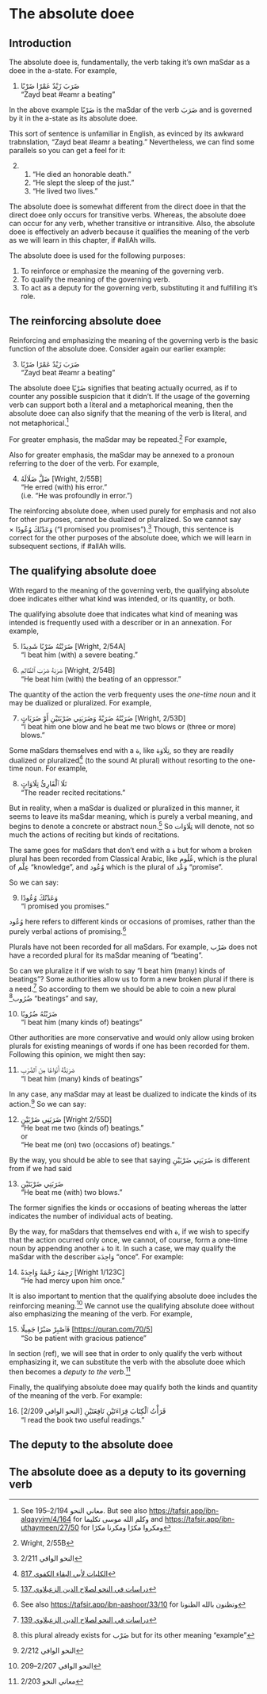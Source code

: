 # The absolute doee

## Introduction

The absolute doee is, fundamentally, the verb taking it's own
[maSdar]{.trn2}
as a doee in the a-state.
For example,

(@) [ضَرَبَ زَيْدٌ عَمْرًا ضَرْبًا]{.ar}  
    "Zayd beat [#eamr]{.trn2} a beating"

In the above example
[ضَرْبًا]{.ar}
is the 
[maSdar]{.trn2}
of the verb
[ضَرَبَ]{.ar}
and is governed by it in the a-state as its absolute doee.

This sort of sentence is unfamiliar in English,
as evinced by its awkward trabnslation,
"Zayd beat [#eamr]{.trn2} a beating."
Nevertheless, we can find some parallels so you can get a feel for it:

(@) 1. "He died an honorable death."
    2. "He slept the sleep of the just."
    3. "He lived two lives."

The absolute doee is somewhat different from the direct doee in that the direct doee only occurs for transitive verbs.
Whereas, the absolute doee can occur for any verb, whether transitive or intransitive.
Also, the absolute doee is effectively an adverb because it qualifies the meaning of the verb as we will learn in this chapter,
if [#allAh]{.trn2} wills.

The absolute doee is used for the following purposes:

1. To reinforce or emphasize the meaning of the governing verb.
2. To qualify the meaning of the governing verb.
3. To act as a deputy for the governing verb, substituting it and fulfilling it's role.

## The reinforcing absolute doee

Reinforcing and emphasizing the meaning of the governing verb is the basic function of the absolute doee.
Consider again our earlier example:

(@) [ضَرَبَ زَيْدٌ عَمْرًا ضَرْبًا]{.ar}  
    "Zayd beat [#eamr]{.trn2} a beating"

The absolute doee [ضَرْبًا]{.ar} signifies that beating actually ocurred,
as if to
counter any possible suspicion that it didn't.
If the usage of the governing verb can support both a literal and a metaphorical meaning, then
the absolute doee can also signify that the meaning of the verb is literal, and not metaphorical.^[See [معاني النحو]{.ar} 2/194--195. But see also <https://tafsir.app/ibn-alqayyim/4/164> for [وكلم الله موسى تكليما]{.ar} and <https://tafsir.app/ibn-uthaymeen/27/50> for [ومكروا مكرًا ومكرنا مكرًا]{.ar}]

For greater emphasis, the [maSdar]{.trn2} may be repeated.^[Wright, 2/55B]
For example,

<!--
(@) [إِذَا دُكَّتِ ٱلْأَرْضُ دَكًّا دَكَّا]{.ar}
is passive...
-->

Also for greater emphasis, the [maSdar]{.trn2} may be annexed to a pronoun referring to the doer of the verb.
For example,

(@) [ضَلَّ ضَلَالَهُ]{.ar}
    [[Wright, 2/55B]]{.ftsize}  
    "He erred (with) his error."  
    (i.e. "He was profoundly in error.")

The reinforcing absolute doee, when used purely for emphasis and not also for other purposes, cannot be dualized or pluralized.
So we cannot say $\times$\ [وَعَدْتُكَ وُعُودًا]{.ar} ("I promised you promises").^[[النحو الوافي]{.ar} 2/211]
Though, this sentence is correct for the other purposes of the absolute doee, which we will learn in subsequent sections,
if [#allAh]{.trn2} wills.

## The qualifying absolute doee

With regard to the meaning of the governing verb, the qualifying absolute doee indicates either what kind was intended, or its quantity, or both.

The qualifying absolute doee that indicates what kind of meaning was intended is frequently used with a describer or in an annexation.
For example,

(@) [ضَرَبْتُهُ ضَرْبًا شَدِيدًا]{.ar}
    [[Wright, 2/54A]]{.ftsize}  
    "I beat him (with) a severe beating."

(@) [ضَرَبَهُ ضَرْبَ ٱلظَّالِمِ]{.ar}
    [[Wright, 2/54B]]{.ftsize}  
    "He beat him (with) the beating of an oppressor."

The quantity of the action the verb frequenty uses the _one-time noun_ and it may be dualized or pluralized.
For example,

(@) [ضَرَبْتُهُ ضَرَبْةً وَضَرَبَنِي ضَرْبَتَيْنِ أَوْ ضَرَبَاتٍ]{.ar}
    [[Wright, 2/53D]]{.ftsize}  
    "I beat him one blow and he beat me two blows or (three or more) blows."

Some [maSdar]{.trn2}s themselves end with a [ة]{.ar}, like [تِلَاوَة]{.ar},
so they are readily dualized or pluralized^[[[الكليات لأبي البقاء الكفوي]{.ar} 817](https://shamela.ws/book/7037/803)]
(to the sound [At]{.trn} plural)
without resorting to the one-time noun.
For example,

(@) [تَلَا ٱلْقَارِئُ تِلَاوَاتٍ]{.ar}  
    "The reader recited recitations."

But in reality, when a [maSdar]{.trn2} is dualized or pluralized in this manner,
it seems to leave its [maSdar]{.trn2} meaning,
which is purely a verbal meaning,
and begins to denote a concrete or abstract noun.^[[[دراسات في النحو لصلاح الدين الزعبلاوي]{.ar} 137](https://shamela.ws/book/2120/137#p1)]
So [تِلَاوَات]{.ar} will denote, not so much the actions of reciting but kinds of recitations.

The same goes for [maSdar]{.trn2}s that don't end with a [ة]{.ar} but for whom a broken plural has been recorded from Classical Arabic,
like
[عُلُوم]{.ar}, which is the plural of [عِلْم]{.ar} "knowledge",
and [وُعُود]{.ar} which is the plural of [وَعْد]{.ar} "promise".

So we can say:

(@) [وَعَدْتُكَ وُعُودًا]{.ar}  
    "I promised you promises."

[وُعُود]{.ar} here refers to different kinds or occasions of promises, rather than the purely verbal actions of promising.^[See also <https://tafsir.app/ibn-aashoor/33/10> for [وتظنون بالله الظنونا]{.ar}]

Plurals have not been recorded for all [maSdar]{.trn2}s.
For example, [ضَرْب]{.ar} does not have a recorded plural for its [maSdar]{.trn2} meaning of "beating".

So can we pluralize it if we wish to say "I beat him (many) kinds of beatings"?
Some authorities allow us to form a new broken plural if there is a need.^[[[دراسات في النحو لصلاح الدين الزعبلاوي]{.ar} 139](https://shamela.ws/book/2120/139#p1)]
So according to them we should be able to 
coin a new plural
[ضُرُوب]{.ar}^[this plural already exists for [ضَرْب]{.ar} but for its other meaning "example"] "beatings"
and say,

(@) [ضَرَبْتُهُ ضُرُوبًا]{.ar}  
    "I beat him (many kinds of) beatings"

Other authorities are more conservative and would only allow using broken plurals for existing meanings of words if one has been recorded for them. Following this opinion, we might then say:

(@) [ضَرَبْتُهُ أَنْوَاعًا مِنَ ٱلضَّرْبِ]{.ar}  
    "I beat him (many) kinds of beatings"

In any case, any [maSdar]{.trn2} may at least be dualized to indicate the kinds of its action.^[[النحو الوافي]{.ar} 2/212]
So we can say:

(@) [ضَرَبَنِي ضَرْبَيْنِ]{.ar}
    [[Wright 2/55D]]{.ftsize}  
    "He beat me two (kinds of) beatings."  
    or  
    "He beat me (on) two (occasions of) beatings."

By the way, you should be able to see that saying
[ضَرَبَنِي ضَرْبَيْنِ]{.ar}
is different from if we had said

(@) [ضَرَبَنِي ضَرْبَتَيْنِ]{.ar}  
    "He beat me (with) two blows."

The former signifies the kinds or occasions of beating
whereas the latter indicates the number of individual acts of beating.

By the way, for [maSdar]{.trn2}s that themselves end with [ة]{.ar},
if we wish to specify that the action ocurred only once,
we cannot, of course, form a one-time noun by appending another [ة]{.ar} to it.
In such a case, we may qualify the [maSdar]{.trn2} with the describer [وَاحِدَة]{.ar} "once".
For example:

(@) [رَحِمَهُ رَحْمَةً وَاحِدَةً]{.ar}
    [[Wright 1/123C]]{.ftsize}  
    "He had mercy upon him once."

It is also important to mention that the qualifying absolute doee includes the reinforcing meaning.^[[النحو الوافي]{.ar} 2/207--209]
We cannot use the qualifying absolute doee without also emphasizing the meaning of the verb.
For example,

(@) [فَٱصْبِرْ صَبْرًا جَمِيلًا]{.ar}
    [[<https://quran.com/70/5>]]{.ftsize}  
    "So be patient with gracious patience"

In section (ref), we will see that in order to only qualify the verb without emphasizing it, we can substitute the verb with the absolute doee which then becomes a _deputy to the verb_.^[[معاني النحو]{.ar} 2/203]

Finally, the qualifying absolute doee may qualify both the kinds and quantity of the meaning of the verb.
For example:

(@) [قَرَأْتُ ٱلْكِتَابَ قِرَاءَتَيْنِ نَافِعَتَيْنِ]{.ar}
    [[[النحو الوافي]{.ar} 2/209]]{.ftsize}  
    "I read the book two useful readings."

## The deputy to the absolute doee

## The absolute doee as a deputy to its governing verb

